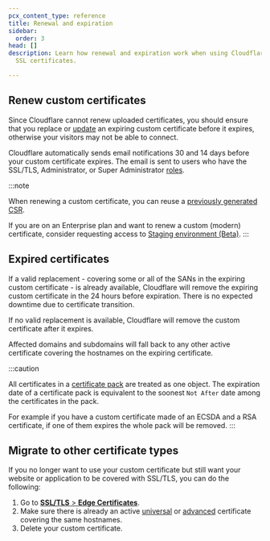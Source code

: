 ```yaml
---
pcx_content_type: reference
title: Renewal and expiration
sidebar:
  order: 3
head: []
description: Learn how renewal and expiration work when using Cloudflare Custom
  SSL certificates.

---
```



## Renew custom certificates

Since Cloudflare cannot renew uploaded certificates, you should ensure that you replace or [update](/ssl/edge-certificates/custom-certificates/uploading/#update-an-existing-custom-certificate) an expiring custom certificate before it expires, otherwise your visitors may not be able to connect.

Cloudflare automatically sends email notifications 30 and 14 days before your custom certificate expires. The email is sent to users who have the SSL/TLS, Administrator, or Super Administrator [roles](/fundamentals/manage-members/roles/).

:::note

When renewing a custom certificate, you can reuse a [previously generated CSR](/ssl/edge-certificates/additional-options/certificate-signing-requests/).

If you are on an Enterprise plan and want to renew a custom (modern) certificate, consider requesting access to [Staging environment (Beta)](/ssl/edge-certificates/staging-environment/).
:::

## Expired certificates

If a valid replacement - covering some or all of the <GlossaryTooltip term="Subject Alternative Names (SANs)">SANs</GlossaryTooltip> in the expiring custom certificate - is already available, Cloudflare will remove the expiring custom certificate in the 24 hours before expiration. There is no expected downtime due to certificate transition.

If no valid replacement is available, Cloudflare will remove the custom certificate after it expires.

Affected domains and subdomains will fall back to any other active certificate covering the hostnames on the expiring certificate.

:::caution

All certificates in a [certificate pack](/ssl/edge-certificates/custom-certificates/#certificate-packs) are treated as one object.
The expiration date of a certificate pack is equivalent to the soonest `Not After` date among the certificates in the pack.

For example if you have a custom certificate made of an ECSDA and a RSA certificate, if one of them expires the whole pack will be removed.
:::

## Migrate to other certificate types

If you no longer want to use your custom certificate but still want your website or application to be covered with SSL/TLS, you can do the following:

1. Go to [**SSL/TLS** > **Edge Certificates**](https://dash.cloudflare.com/?to=/:account/:zone/ssl-tls/edge-certificates).
2. Make sure there is already an active [universal](/ssl/edge-certificates/universal-ssl/) or [advanced](/ssl/edge-certificates/advanced-certificate-manager/) certificate covering the same hostnames.
3. Delete your custom certificate.
